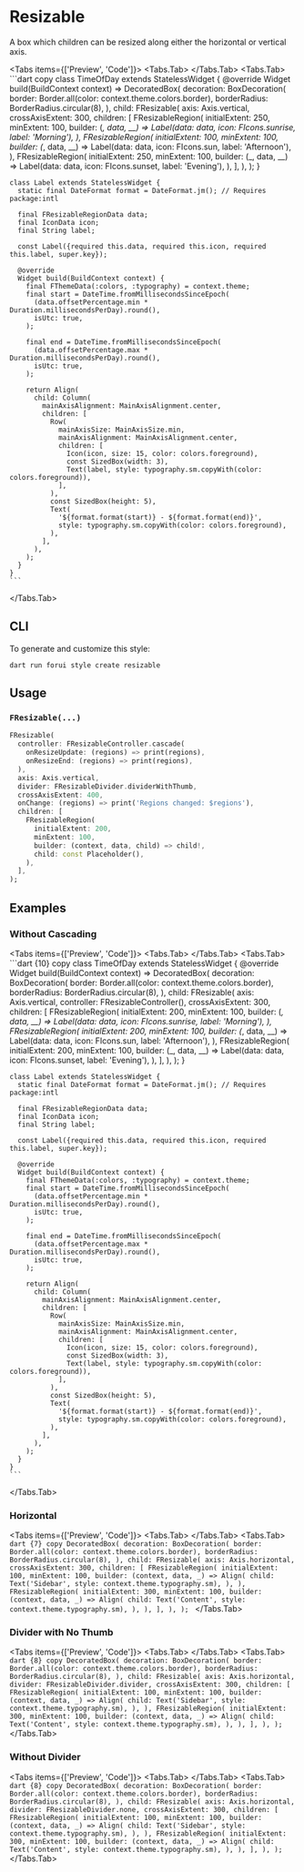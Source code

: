 
# Resizable

A box which children can be resized along either the horizontal or vertical axis.

<LinkBadgeGroup>
    <LinkBadge label="API Reference" href="https://pub.dev/documentation/forui/latest/forui.widgets.resizable/"/>
</LinkBadgeGroup>

<Tabs items={['Preview', 'Code']}>
  <Tabs.Tab>
    <Widget name='resizable' query={{}} height={700}/>
  </Tabs.Tab>
  <Tabs.Tab>
    ```dart copy
    class TimeOfDay extends StatelessWidget {
      @override
      Widget build(BuildContext context) => DecoratedBox(
        decoration: BoxDecoration(
          border: Border.all(color: context.theme.colors.border),
          borderRadius: BorderRadius.circular(8),
        ),
        child: FResizable(
          axis: Axis.vertical,
          crossAxisExtent: 300,
          children: [
            FResizableRegion(
              initialExtent: 250,
              minExtent: 100,
              builder: (_, data, __) => Label(data: data, icon: FIcons.sunrise, label: 'Morning'),
            ),
            FResizableRegion(
              initialExtent: 100,
              minExtent: 100,
              builder: (_, data, __) => Label(data: data, icon: FIcons.sun, label: 'Afternoon'),
            ),
            FResizableRegion(
              initialExtent: 250,
              minExtent: 100,
              builder: (_, data, __) => Label(data: data, icon: FIcons.sunset, label: 'Evening'),
            ),
          ],
        ),
      );
    }

    class Label extends StatelessWidget {
      static final DateFormat format = DateFormat.jm(); // Requires package:intl

      final FResizableRegionData data;
      final IconData icon;
      final String label;

      const Label({required this.data, required this.icon, required this.label, super.key});

      @override
      Widget build(BuildContext context) {
        final FThemeData(:colors, :typography) = context.theme;
        final start = DateTime.fromMillisecondsSinceEpoch(
          (data.offsetPercentage.min * Duration.millisecondsPerDay).round(),
          isUtc: true,
        );

        final end = DateTime.fromMillisecondsSinceEpoch(
          (data.offsetPercentage.max * Duration.millisecondsPerDay).round(),
          isUtc: true,
        );

        return Align(
          child: Column(
            mainAxisAlignment: MainAxisAlignment.center,
            children: [
              Row(
                mainAxisSize: MainAxisSize.min,
                mainAxisAlignment: MainAxisAlignment.center,
                children: [
                  Icon(icon, size: 15, color: colors.foreground),
                  const SizedBox(width: 3),
                  Text(label, style: typography.sm.copyWith(color: colors.foreground)),
                ],
              ),
              const SizedBox(height: 5),
              Text(
                '${format.format(start)} - ${format.format(end)}',
                style: typography.sm.copyWith(color: colors.foreground),
              ),
            ],
          ),
        );
      }
    }
    ```

  </Tabs.Tab>
</Tabs>

## CLI

To generate and customize this style:

```shell copy
dart run forui style create resizable
```

## Usage

### `FResizable(...)`

```dart copy
FResizable(
  controller: FResizableController.cascade(
    onResizeUpdate: (regions) => print(regions),
    onResizeEnd: (regions) => print(regions),
  ),
  axis: Axis.vertical,
  divider: FResizableDivider.dividerWithThumb,
  crossAxisExtent: 400,
  onChange: (regions) => print('Regions changed: $regions'),
  children: [
    FResizableRegion(
      initialExtent: 200,
      minExtent: 100,
      builder: (context, data, child) => child!,
      child: const Placeholder(),
    ),
  ],
);
```

## Examples

### Without Cascading

<Tabs items={['Preview', 'Code']}>
  <Tabs.Tab>
    <Widget name='resizable' variant='no-cascading' query={{}} height={700}/>
  </Tabs.Tab>
  <Tabs.Tab>
    ```dart {10} copy
    class TimeOfDay extends StatelessWidget {
      @override
      Widget build(BuildContext context) => DecoratedBox(
        decoration: BoxDecoration(
          border: Border.all(color: context.theme.colors.border),
          borderRadius: BorderRadius.circular(8),
        ),
        child: FResizable(
          axis: Axis.vertical,
          controller: FResizableController(),
          crossAxisExtent: 300,
          children: [
            FResizableRegion(
              initialExtent: 200,
              minExtent: 100,
              builder: (_, data, __) => Label(data: data, icon: FIcons.sunrise, label: 'Morning'),
            ),
            FResizableRegion(
              initialExtent: 200,
              minExtent: 100,
              builder: (_, data, __) => Label(data: data, icon: FIcons.sun, label: 'Afternoon'),
            ),
            FResizableRegion(
              initialExtent: 200,
              minExtent: 100,
              builder: (_, data, __) => Label(data: data, icon: FIcons.sunset, label: 'Evening'),
            ),
          ],
        ),
      );
    }

    class Label extends StatelessWidget {
      static final DateFormat format = DateFormat.jm(); // Requires package:intl

      final FResizableRegionData data;
      final IconData icon;
      final String label;

      const Label({required this.data, required this.icon, required this.label, super.key});

      @override
      Widget build(BuildContext context) {
        final FThemeData(:colors, :typography) = context.theme;
        final start = DateTime.fromMillisecondsSinceEpoch(
          (data.offsetPercentage.min * Duration.millisecondsPerDay).round(),
          isUtc: true,
        );

        final end = DateTime.fromMillisecondsSinceEpoch(
          (data.offsetPercentage.max * Duration.millisecondsPerDay).round(),
          isUtc: true,
        );

        return Align(
          child: Column(
            mainAxisAlignment: MainAxisAlignment.center,
            children: [
              Row(
                mainAxisSize: MainAxisSize.min,
                mainAxisAlignment: MainAxisAlignment.center,
                children: [
                  Icon(icon, size: 15, color: colors.foreground),
                  const SizedBox(width: 3),
                  Text(label, style: typography.sm.copyWith(color: colors.foreground)),
                ],
              ),
              const SizedBox(height: 5),
              Text(
                '${format.format(start)} - ${format.format(end)}',
                style: typography.sm.copyWith(color: colors.foreground),
              ),
            ],
          ),
        );
      }
    }
    ```

  </Tabs.Tab>
</Tabs>

### Horizontal

<Tabs items={['Preview', 'Code']}>
  <Tabs.Tab>
    <Widget name='resizable' variant='horizontal' query={{}} height={400}/>
  </Tabs.Tab>
  <Tabs.Tab>
    ```dart {7} copy
    DecoratedBox(
      decoration: BoxDecoration(
        border: Border.all(color: context.theme.colors.border),
        borderRadius: BorderRadius.circular(8),
      ),
      child: FResizable(
        axis: Axis.horizontal,
        crossAxisExtent: 300,
        children: [
          FResizableRegion(
            initialExtent: 100,
            minExtent: 100,
            builder: (context, data, _) => Align(
                child: Text('Sidebar', style: context.theme.typography.sm),
              ),
          ),
          FResizableRegion(
            initialExtent: 300,
            minExtent: 100,
            builder: (context, data, _) => Align(
              child: Text('Content', style: context.theme.typography.sm),
            ),
          ),
        ],
      ),
    );
    ```
  </Tabs.Tab>
</Tabs>

### Divider with No Thumb

<Tabs items={['Preview', 'Code']}>
  <Tabs.Tab>
    <Widget name='resizable' variant='no-thumb' query={{}} height={400}/>
  </Tabs.Tab>
  <Tabs.Tab>
    ```dart {8} copy
    DecoratedBox(
      decoration: BoxDecoration(
        border: Border.all(color: context.theme.colors.border),
        borderRadius: BorderRadius.circular(8),
      ),
      child: FResizable(
        axis: Axis.horizontal,
        divider: FResizableDivider.divider,
        crossAxisExtent: 300,
        children: [
          FResizableRegion(
            initialExtent: 100,
            minExtent: 100,
            builder: (context, data, _) => Align(
                child: Text('Sidebar', style: context.theme.typography.sm),
              ),
          ),
          FResizableRegion(
            initialExtent: 300,
            minExtent: 100,
            builder: (context, data, _) => Align(
              child: Text('Content', style: context.theme.typography.sm),
            ),
          ),
        ],
      ),
    );
    ```
  </Tabs.Tab>
</Tabs>

### Without Divider

<Tabs items={['Preview', 'Code']}>
  <Tabs.Tab>
    <Widget name='resizable' variant='no-divider' query={{}} height={400}/>
  </Tabs.Tab>
  <Tabs.Tab>
    ```dart {8} copy
    DecoratedBox(
      decoration: BoxDecoration(
        border: Border.all(color: context.theme.colors.border),
        borderRadius: BorderRadius.circular(8),
      ),
      child: FResizable(
        axis: Axis.horizontal,
        divider: FResizableDivider.none,
        crossAxisExtent: 300,
        children: [
          FResizableRegion(
            initialExtent: 100,
            minExtent: 100,
            builder: (context, data, _) => Align(
                child: Text('Sidebar', style: context.theme.typography.sm),
              ),
          ),
          FResizableRegion(
            initialExtent: 300,
            minExtent: 100,
            builder: (context, data, _) => Align(
              child: Text('Content', style: context.theme.typography.sm),
            ),
          ),
        ],
      ),
    );
    ```
  </Tabs.Tab>
</Tabs>
